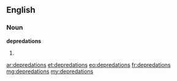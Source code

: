 ==English==
===Noun===
'''depredations'''

#{{plural of|[[depredation]]}}

[[ar:depredations]]
[[et:depredations]]
[[eo:depredations]]
[[fr:depredations]]
[[mg:depredations]]
[[my:depredations]]